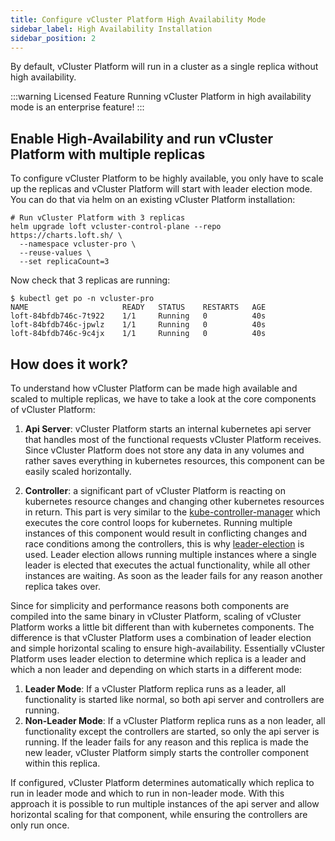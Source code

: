 ```yaml
---
title: Configure vCluster Platform High Availability Mode
sidebar_label: High Availability Installation
sidebar_position: 2
---
```


By default, vCluster Platform will run in a cluster as a single replica without high availability.

:::warning Licensed Feature
Running vCluster Platform in high availability mode is an enterprise feature!
:::

## Enable High-Availability and run vCluster Platform with multiple replicas

To configure vCluster Platform to be highly available, you only have to scale up the replicas and vCluster Platform will start with leader election mode. You can do that via helm on an existing vCluster Platform installation:

```
# Run vCluster Platform with 3 replicas
helm upgrade loft vcluster-control-plane --repo https://charts.loft.sh/ \
  --namespace vcluster-pro \
  --reuse-values \
  --set replicaCount=3
```

Now check that 3 replicas are running:

```
$ kubectl get po -n vcluster-pro
NAME                     READY   STATUS    RESTARTS   AGE
loft-84bfdb746c-7t922    1/1     Running   0          40s
loft-84bfdb746c-jpwlz    1/1     Running   0          40s
loft-84bfdb746c-9c4jx    1/1     Running   0          40s
```

## How does it work?

To understand how vCluster Platform can be made high available and scaled to multiple replicas, we have to take a look at the core components of vCluster Platform:

1. **Api Server**: vCluster Platform starts an internal kubernetes api server that handles most of the functional requests vCluster Platform receives.
   Since vCluster Platform does not store any data in any volumes and rather saves everything in kubernetes resources, this component can be easily scaled horizontally.

2. **Controller**: a significant part of vCluster Platform is reacting on kubernetes resource changes and changing other kubernetes resources in return.
   This part is very similar to the [kube-controller-manager](https://kubernetes.io/docs/reference/command-line-tools-reference/kube-controller-manager/) which executes the core control loops for kubernetes.
   Running multiple instances of this component would result in conflicting changes and race conditions among the controllers, this is why [leader-election](https://pkg.go.dev/k8s.io/client-go/tools/leaderelection) is used.
   Leader election allows running multiple instances where a single leader is elected that executes the actual functionality, while all other instances are waiting. As soon as the leader fails for any reason another replica takes over.

Since for simplicity and performance reasons both components are compiled into the same binary in vCluster Platform, scaling of vCluster Platform works a little bit different than with kubernetes components.
The difference is that vCluster Platform uses a combination of leader election and simple horizontal scaling to ensure high-availability. Essentially vCluster Platform uses leader election to determine which replica is a leader and which a non leader and depending on which starts in a different mode:

1. **Leader Mode**: If a vCluster Platform replica runs as a leader, all functionality is started like normal, so both api server and controllers are running.
2. **Non-Leader Mode**: If a vCluster Platform replica runs as a non leader, all functionality except the controllers are started, so only the api server is running. If the leader fails for any reason and this replica is made the new leader, vCluster Platform simply starts the controller component within this replica.

If configured, vCluster Platform determines automatically which replica to run in leader mode and which to run in non-leader mode.
With this approach it is possible to run multiple instances of the api server and allow horizontal scaling for that component, while ensuring the controllers are only run once.
